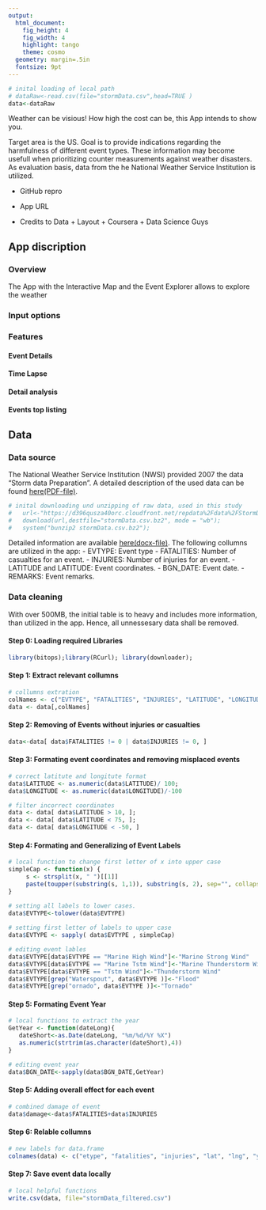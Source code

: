 ```yaml
---
output: 
  html_document:
    fig_height: 4
    fig_width: 4
    highlight: tango
    theme: cosmo
  geometry: margin=.5in
  fontsize: 9pt
---
```

```r
# inital loading of local path 
# dataRaw<-read.csv(file="stormData.csv",head=TRUE ) 
data<-dataRaw
```
 
Weather can be visious! How high the cost can be, this App intends to show you. 


Target area is the US. Goal is to provide indications regarding the harmfulness of different event types. These information may become usefull when prioritizing counter measurements against weather disasters. As evaluation basis, data from the he National Weather Service Institution is utilized. 

- GitHub repro
- App URL

- Credits to Data + Layout + Coursera + Data Science Guys



## App discription

### Overview 

The App with the Interactive Map and the Event Explorer allows to explore the weather 

### Input options 

### Features

#### Event Details

#### Time Lapse

#### Detail analysis

#### Events top listing


## Data


### Data source 
The National Weather Service Institution (NWSI) provided 2007 the data "Storm data Preparation". A detailed description of the used data can be found [here(PDF-file)](https://d396qusza40orc.cloudfront.net/repdata%2Fpeer2_doc%2Fpd01016005curr.pdf). 
``` r
# inital downloading und unzipping of raw data, used in this study
#   url<-"https://d396qusza40orc.cloudfront.net/repdata%2Fdata%2FStormData.csv.bz2";
#   download(url,destfile="stormData.csv.bz2", mode = "wb");
#   system("bunzip2 stormData.csv.bz2");
```

Detailed information are available [here(docx-file)](http://www1.ncdc.noaa.gov/pub/data/swdi/stormevents/csvfiles/Storm-Data-Export-Format.docx). The following collumns are utilized in the app: 
- EVTYPE: Event type
- FATALITIES: Number of casualties for an event.
- INJURIES: Number of injuries for an event.
- LATITUDE and LATITUDE: Event coordinates.
- BGN_DATE: Event date.
- REMARKS: Event remarks.

### Data cleaning 
With over 500MB, the initial table is to heavy and includes more information, than utilized in the app. Hence, all unnessesary data shall be removed.

#### Step 0: Loading required Libraries
```r
library(bitops);library(RCurl); library(downloader);   
```

#### Step 1: Extract relevant collumns
``` r
# collumns extration 
colNames <- c("EVTYPE", "FATALITIES", "INJURIES", "LATITUDE", "LONGITUDE", "BGN_DATE", "REMARKS")
data <- data[,colNames]
````

#### Step 2: Removing of Events without injuries or casualties
```r
data<-data[ data$FATALITIES != 0 | data$INJURIES != 0, ]
```

#### Step 3: Formating event coordinates and removing misplaced events
````r
# correct latitute and longitute format
data$LATITUDE <- as.numeric(data$LATITUDE)/ 100; 
data$LONGITUDE <- as.numeric(data$LONGITUDE)/-100

# filter incorrect coordinates
data <- data[ data$LATITUDE > 10, ]; 
data <- data[ data$LATITUDE < 75, ]; 
data <- data[ data$LONGITUDE < -50, ]
````
  
#### Step 4: Formating and Generalizing of Event Labels
```r
# local function to change first letter of x into upper case
simpleCap <- function(x) {
     s <- strsplit(x, " ")[[1]]
     paste(toupper(substring(s, 1,1)), substring(s, 2), sep="", collapse=" ")
}

# setting all labels to lower cases. 
data$EVTYPE<-tolower(data$EVTYPE)
  
# setting first letter of labels to upper case
data$EVTYPE <- sapply( data$EVTYPE , simpleCap)

# editing event lables 
data$EVTYPE[data$EVTYPE == "Marine High Wind"]<-"Marine Strong Wind"
data$EVTYPE[data$EVTYPE == "Marine Tstm Wind"]<-"Marine Thunderstorm Wind"
data$EVTYPE[data$EVTYPE == "Tstm Wind"]<-"Thunderstorm Wind"
data$EVTYPE[grep("Waterspout", data$EVTYPE )]<-"Flood"
data$EVTYPE[grep("ornado", data$EVTYPE )]<-"Tornado"
```

#### Step 5: Formating Event Year
```r
# local functions to extract the year 
GetYear <- function(dateLong){ 
   dateShort<-as.Date(dateLong, "%m/%d/%Y %X")
   as.numeric(strtrim(as.character(dateShort),4)) 
}

# editing event year
data$BGN_DATE<-sapply(data$BGN_DATE,GetYear)
```


#### Step 5: Adding overall effect for each event 
```r
# combined damage of event
data$damage<-data$FATALITIES+data$INJURIES
```

#### Step 6: Relable collumns
```r
# new labels for data.frame
colnames(data) <- c("etype", "fatalities", "injuries", "lat", "lng", "year", "remark", "damage")   
```

#### Step 7: Save event data locally
```r
# local helpful functions
write.csv(data, file="stormData_filtered.csv")   
```
